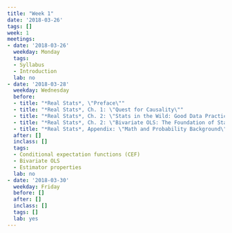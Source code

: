 ```yaml
---
title: "Week 1"
date: '2018-03-26'
tags: []
week: 1
meetings:
- date: '2018-03-26'
  weekday: Monday
  tags:
  - Syllabus
  - Introduction
  lab: no
- date: '2018-03-28'
  weekday: Wednesday
  before:
  - title: "*Real Stats*, \"Preface\""
  - title: "*Real Stats*, Ch. 1: \"Quest for Causality\""
  - title: "*Real Stats*, Ch. 2: \"Stats in the Wild: Good Data Practices\""
  - title: "*Real Stats*, Ch. 2: \"Bivariate OLS: The Foundation of Statistical Analysis\""
  - title: "*Real Stats*, Appendix: \"Math and Probability Background\""
  after: []
  inclass: []
  tags:
  - Conditional expectation functions (CEF)
  - Bivariate OLS
  - Estimator properties
  lab: no
- date: '2018-03-30'
  weekday: Friday
  before: []
  after: []
  inclass: []
  tags: []
  lab: yes
---
```


